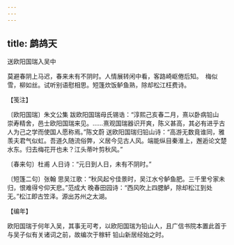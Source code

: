 ```yaml
---
---
---
```

title: 鹧鸪天
---



送欧阳国瑞入吴中





莫避春阴上马迟，春来未有不阴时。人情展转闲中看，客路崎岖倦后知。　梅似雪，柳如丝。试听别语慰相思。短篷炊饭鲈鱼熟，除却松江枉费诗。





【笺注】


〔欧阳国瑞〕朱文公集 跋欧阳国瑞母氏锡诰：“淳熙己亥春二月，熹以卧病铅山 崇寿精舍，邑士欧阳国瑞来见。……熹观国瑞器识开爽，陈义甚高，其必有进乎古人为己之学而使国人愿称焉。”陈文蔚 送欧阳国瑞归铅山诗：“高游无数竟谁同，雅羡夫君气似虹。吾道久随流俗弊，义居今见古人风。端能纵目秦淮上，邂逅论文楚水东。归去梅花开也未？江头蒂叶剪秋风。”

〔春来句〕杜甫 人日诗：“元日到人日，未有不阴时。”

〔短篷二句〕张翰 思吴江歌：“秋风起兮佳景时，吴江水兮鲈鱼肥。三千里兮家未归，恨难得兮仰天悲。”范成大 晚春田园诗：“西风吹上四腮鲈，除却松江到处无。”松江即古笠泽。源出苏州之太湖。





【编年】


欧阳国瑞于何年入吴，其事无可考，以欧阳国瑞为铅山人，且广信书院本置此首于与吴子似有关诸词之前，故编次于稼轩 铅山新居经始之时。
